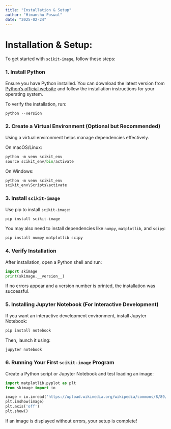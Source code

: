 ```yaml
---
title: "Installation & Setup"
author: "Himanshu Poswal"
date: "2025-02-24"
---
```


# Installation & Setup:

To get started with `scikit-image`, follow these steps:

### 1. Install Python 

Ensure you have Python installed. You can download the latest version from <a href="https://www.python.org/doc/" target="_blank">Python's official website</a> and follow the installation instructions for your operating system.

To verify the installation, run:

```python
python --version
```

### 2. Create a Virtual Environment (Optional but Recommended)

Using a virtual environment helps manage dependencies effectively.

On macOS/Linux:

```python
python -m venv scikit_env
source scikit_env/bin/activate
```

On Windows:

```python
python -m venv scikit_env
scikit_env\Scripts\activate
```

### 3. Install `scikit-image`

Use pip to install `scikit-image`:

```python
pip install scikit-image
```

You may also need to install dependencies like `numpy`, `matplotlib`, and `scipy`:

```python
pip install numpy matplotlib scipy
```

### 4. Verify Installation

After installation, open a Python shell and run:

```python
import skimage
print(skimage.__version__)
```

If no errors appear and a version number is printed, the installation was successful.

### 5. Installing Jupyter Notebook (For Interactive Development)

If you want an interactive development environment, install Jupyter Notebook:

```python
pip install notebook
```

Then, launch it using:

```python
jupyter notebook
```

### 6. Running Your First `scikit-image` Program

Create a Python script or Jupyter Notebook and test loading an image:

```python
import matplotlib.pyplot as plt
from skimage import io

image = io.imread('https://upload.wikimedia.org/wikipedia/commons/8/89/Portrait_Placeholder.png')
plt.imshow(image)
plt.axis('off')
plt.show()
```

If an image is displayed without errors, your setup is complete!



